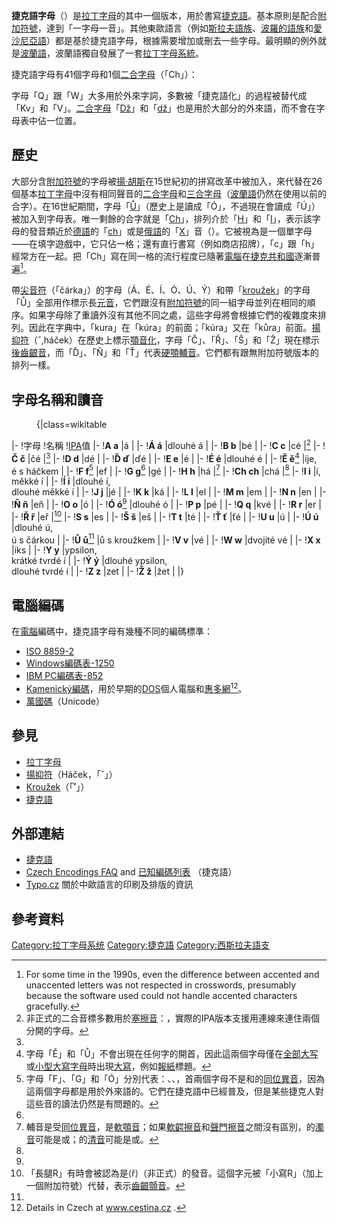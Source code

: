 {{Link style|time=2015-12-11T05:12:49+00:00}}
{{IPA notice}}
'''捷克語字母'''（{{lang-cs|česká abeceda}}）是[[拉丁字母|拉丁字母]]的其中一個版本，用於書寫[[捷克語|捷克語]]。基本原則是配合[[附加符號|附加符號]]，達到「一字母一音」。其他東歐語言（例如[[斯拉夫語族|斯拉夫語族]]、[[波羅的語族|波羅的語族]]和[[愛沙尼亞語|愛沙尼亞語]]）都是基於捷克語字母，根據需要增加或刪去一些字母。最明顯的例外就是[[波蘭語|波蘭語]]，波蘭語獨自發展了一套[[波蘭語字母|拉丁字母系統]]。

捷克語字母有41個字母和1個[[二合字母|二合字母]]（「Ch」）：

{{Alphabet cs}}

字母「Q」跟「W」大多用於外來字詞，多數被「捷克語化」的過程被替代成「Kv」和「V」。[[二合字母|二合字母]]「[[Dž|Dž]]」和「[[dž|dž]]」也是用於大部分的外來語，而不會在字母表中佔一位置。

==歷史==
大部分含[[附加符號|附加符號]]的字母被[[揚·胡斯|揚·胡斯]]在15世紀初的拼寫改革中被加入，來代替在26個基本[[拉丁字母|拉丁字母]]中沒有相同聲音的[[二合字母|二合字母]]和[[三合字母|三合字母]]（[[波蘭語|波蘭語]]仍然在使用以前的合字）。在16世紀期間，字母「[[Ů|Ů]]」（歷史上是讀成「Ó」，不過現在會讀成「Ú」）被加入到字母表。唯一剩餘的合字就是「[[Ch_(二合字母)|Ch]]」，排列介於「[[H|H]]」和「[[I|I]]」，表示該字母的發音類近於[[德語|德語]]的「[[ch_(二合字母)|ch]]」或是[[俄語|俄語]]的「[[Х|Х]]」音（{{IPAblink|x}}）。它被視為是一個單字母——在填字遊戲中，它只佔一格；還有直行書寫（例如商店招牌），「c」跟「h」經常方在一起。把「Ch」寫在同一格的流行程度已隨著[[電腦|電腦]]在[[捷克共和國|捷克共和國]]逐漸普遍<ref>For some time in the 1990s, even the difference between accented and unaccented letters was not respected in crosswords, presumably because the software used could not handle accented characters gracefully.</ref>。

帶[[尖音符|尖音符]]（「čárka」）的字母（Á、É、Í、Ó、Ú、Ý）和帶「[[上圆圈_(附加符号)|kroužek]]」的字母「Ů」全部用作標示長[[元音|元音]]，它們跟沒有[[附加符號|附加符號]]的同一組字母並列在相同的順序。如果字母除了重讀外沒有其他不同之處，這些字母將會根據它們的複雜度來排列。因此在字典中，「kura」在「kúra」的前面；「kúra」又在「kůra」前面。[[揚抑符|揚抑符]]（ˇ,háček）在歷史上標示[[顎音化|顎音化]]，字母「Č」、「Ř」、「Š」和「Ž」現在標示[[齒齦音|後齒齦音]]，而「Ď」、「Ň」和「Ť」代表[[舌背音|硬顎輔音]]。它們都有跟無附加符號版本的排列一樣。

==字母名稱和讀音==
:{|class=wikitable
|-
!字母
!名稱
![[IPA|IPA]]值
|-
!'''A a'''
|á
|{{IPA|/a/}}
|-
!'''Á á'''
|dlouhé á
|{{IPA|/aː/}}
|-
!'''B b'''
|bé
|{{IPA|/b/}}
|-
!'''C c'''
|cé
|{{IPA|/ts/}}<ref group="n" name="affr">非正式的二合音標多數用於[[塞擦音|塞擦音]]：{{IPA|/ts/、/dz/、/tʃ/、/dʒ/}}，實際的IPA版本支援用連線來連住兩個分開的字母。</ref>
|-
!'''Č č'''
|čé
|{{IPA|/tʃ/}}<ref group="n" name="affr" />
|-
!'''D d'''
|dé
|{{IPA|/d/}}
|-
!'''Ď ď'''
|ďé
|{{IPA|/ɟ/}}
|-
!'''E e'''
|é
|{{IPA|/ɛ/}}
|-
!'''É é'''
|dlouhé é
|{{IPA|/ɛː/}}
|-
!'''Ě ě'''<ref group="n" name="ĚŮ">字母「Ě」和「Ů」不會出現在任何字的開首，因此這兩個字母僅在[[全部大写|全部大写]]或[[小型大寫字母|小型大寫字母]]時出現[[大寫|大寫]]，例如[[報紙|報紙]]標題。</ref>
|ije,<br />é s háčkem
|{{IPA|/ɛ/, /jɛ/}}
|-
!'''F f'''<ref group="n" name="FGÓ">字母「F」、「G」和「Ó」分別代表：{{IPA|/f/}}、{{IPA|/ɡ/}}、{{IPA|/oː/}}，首兩個字母不是{{IPA|/v/}}和{{IPA|/k/}}的[[同位異音|同位異音]]，因為這兩個字母都是用於外來語的。它們在捷克語中已經普及，但是某些捷克人對這些音的讀法仍然是有問題的。</ref>
|ef
|{{IPA|/f/}}
|-
!'''G g'''<ref group="n" name="FGÓ"/>
|gé
|{{IPA|/ɡ/}}
|-
!'''H h'''
|há
|{{IPA|/ɦ/}}<ref group="n" name="HCH">輔音是受[[同位異音|同位異音]]，是[[軟顎音|軟顎音]]；如果[[軟齶擦音|軟齶擦音]]和[[聲門擦音|聲門擦音]]之間沒有區別，{{IPA|/x/}}的[[濁音|濁音]]可能是{{IPA|/ɣ/}}或{{IPA|/ɦ/}}；{{IPA|/ɦ/}}的[[清音|清音]]可能是{{IPA|/h/}}或{{IPA|/x/}}。</ref>
|-
!'''Ch ch'''
|chá
|{{IPA|/x/}}<ref group="n" name="HCH" />
|-
!'''I i'''
|í,<br />měkké í
|{{IPA|/ɪ/}}
|-
!'''Í í'''
|dlouhé í,<br />dlouhé měkké í
|{{IPA|/iː/}}
|-
!'''J j'''
|jé
|{{IPA|/j/}}
|-
!'''K k'''
|ká
|{{IPA|/k/}}
|-
!'''L l'''
|el
|{{IPA|/l/}}
|-
!'''M m'''
|em
|{{IPA|/m/}}
|-
!'''N n'''
|en
|{{IPA|/n/}}
|-
!'''Ň ň'''
|eň
|{{IPA|/ɲ/}}
|-
!'''O o'''
|ó
|{{IPA|/o/}}
|-
!'''Ó ó'''<ref group="n" name="FGÓ"/>
|dlouhé ó
|{{IPA|/oː/}}
|-
!'''P p'''
|pé
|{{IPA|/p/}}
|-
!'''Q q'''
|kvé
|{{IPA|/kv/}}
|-
!'''R r'''
|er
|{{IPA|/r/}}
|-
!'''Ř ř'''
|eř
|{{IPA|/r̝/}}<ref group="n" name="Ř">「長腿R」{{IPA|⟨ɼ⟩}}有時會被認為是⟨ř⟩（非正式）的發音。這個字元被「小寫R」（加上一個附加符號）代替，表示[[齒齦顫音|齒齦顫音]]。</ref>
|-
!'''S s'''
|es
|{{IPA|/s/}}
|-
!'''Š š'''
|eš
|{{IPA|/ʃ/}}
|-
!'''T t'''
|té
|{{IPA|/t/}}
|-
!'''Ť ť'''
|ťé
|{{IPA|/c/}}
|-
!'''U u'''
|ú
|{{IPA|/u/}}
|-
!'''Ú ú'''
|dlouhé ú,<br />ú s čárkou
|{{IPA|/uː/}}
|-
!'''Ů ů'''<ref group="n" name="ĚŮ" />
|ů s kroužkem
|{{IPA|/uː/}}
|-
!'''V v'''
|vé
|{{IPA|/v/}}
|-
!'''W w'''
|dvojité vé
|{{IPA|/v/}}
|-
!'''X x'''
|iks
|{{IPA|/ks/}}
|-
!'''Y y'''
|ypsilon,<br />krátké tvrdé í
|{{IPA|/ɪ/}}
|-
!'''Ý ý'''
|dlouhé ypsilon,<br />dlouhé tvrdé í
|{{IPA|/iː/}}
|-
!'''Z z'''
|zet
|{{IPA|/z/}}
|-
!'''Ž ž'''
|žet
|{{IPA|/ʒ/}}
|}
<references group="n" />

==電腦編碼==
在[[電腦|電腦]]編碼中，捷克語字母有幾種不同的編碼標準：
* [[ISO_8859-2|ISO 8859-2]]
* [[:en:Windows-1250|Windows編碼表-1250]]
* [[:en:Code_page_852|IBM PC編碼表-852]]
* [[:en:Kamenický_encoding|Kamenický編碼]]，用於早期的[[DOS|DOS]]個人電腦和[[FidoNet|惠多網]]<ref>Details in Czech at [http://www.cestina.cz/kodovani/#KEYBCS2 www.cestina.cz] {{Wayback|url=http://www.cestina.cz/kodovani/#KEYBCS2 |date=20210204072756 }}.</ref>。
* [[萬國碼|萬國碼]]（Unicode）

==參見==
* [[拉丁字母|拉丁字母]]
* [[揚抑符|揚抑符]]（Háček，「ˇ」）
* [[Kroužek|Kroužek]]（「˚」）
* [[捷克語|捷克語]]

==外部連結==
* [http://www.czech-language.cz/ 捷克語] {{Wayback|url=http://www.czech-language.cz/ |date=20210201132046 }}
* [https://web.archive.org/web/20060829043012/http://www-kiv.zcu.cz/~luki/cs/cs-encodings-faq.html Czech Encodings FAQ] and [http://www.cestina.cz/kodovani/ 已知編碼列表] {{Wayback|url=http://www.cestina.cz/kodovani/ |date=20210204072756 }}（捷克語）
* [http://euro.typo.cz/ Typo.cz] {{Wayback|url=http://euro.typo.cz/ |date=20040327051648 }} 關於中歐語言的印刷及排版的資訊

==參考資料==
{{reflist}}

{{DEFAULTSORT:Czech Alphabet}}
[[Category:拉丁字母系统|Category:拉丁字母系统]]
[[Category:捷克語|Category:捷克語]]
[[Category:西斯拉夫語支|Category:西斯拉夫語支]]